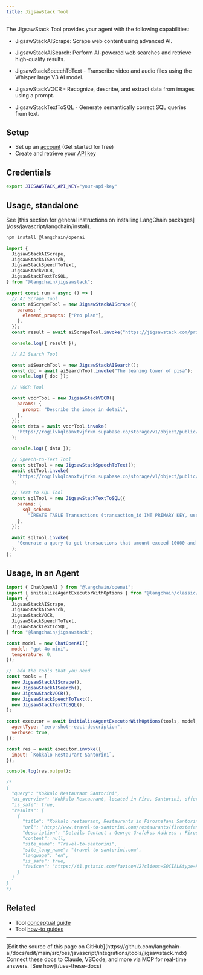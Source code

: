 ```yaml
---
title: JigsawStack Tool
---
```


The JigsawStack Tool provides your agent with the following capabilities:

- JigsawStackAIScrape: Scrape web content using advanced AI.

- JigsawStackAISearch: Perform AI-powered web searches and retrieve high-quality results.

- JigsawStackSpeechToText - Transcribe video and audio files using the Whisper large V3 AI model.

- JigsawStackVOCR - Recognize, describe, and extract data from images using a prompt.

- JigsawStackTextToSQL - Generate semantically correct SQL queries from text.

## Setup

- Set up an [account](https://jigsawstack.com/dashboard) (Get started for free)
- Create and retrieve your [API key](https://jigsawstack.com/dashboard)

## Credentials

```bash
export JIGSAWSTACK_API_KEY="your-api-key"
```

## Usage, standalone

<Tip>
See [this section for general instructions on installing LangChain packages](/oss/javascript/langchain/install).
</Tip>

```bash npm
npm install @langchain/openai
```
```js
import {
  JigsawStackAIScrape,
  JigsawStackAISearch,
  JigsawStackSpeechToText,
  JigsawStackVOCR,
  JigsawStackTextToSQL,
} from "@langchain/jigsawstack";

export const run = async () => {
  // AI Scrape Tool
  const aiScrapeTool = new JigsawStackAIScrape({
    params: {
      element_prompts: ["Pro plan"],
    },
  });
  const result = await aiScrapeTool.invoke("https://jigsawstack.com/pricing");

  console.log({ result });

  // AI Search Tool

  const aiSearchTool = new JigsawStackAISearch();
  const doc = await aiSearchTool.invoke("The leaning tower of pisa");
  console.log({ doc });

  // VOCR Tool

  const vocrTool = new JigsawStackVOCR({
    params: {
      prompt: "Describe the image in detail",
    },
  });
  const data = await vocrTool.invoke(
    "https://rogilvkqloanxtvjfrkm.supabase.co/storage/v1/object/public/demo/Collabo%201080x842.jpg?t=2024-03-22T09%3A22%3A48.442Z"
  );

  console.log({ data });

  // Speech-to-Text Tool
  const sttTool = new JigsawStackSpeechToText();
  await sttTool.invoke(
    "https://rogilvkqloanxtvjfrkm.supabase.co/storage/v1/object/public/demo/Video%201737458382653833217.mp4?t=2024-03-22T09%3A50%3A49.894"
  );

  // Text-to-SQL Tool
  const sqlTool = new JigsawStackTextToSQL({
    params: {
      sql_schema:
        "CREATE TABLE Transactions (transaction_id INT PRIMARY KEY, user_id INT NOT NULL,total_amount DECIMAL(10, 2 NOT NULL, transaction_date TIMESTAMP DEFAULT CURRENT_TIMESTAMP,status VARCHAR(20) DEFAULT 'pending',FOREIGN KEY(user_id) REFERENCES Users(user_id))",
    },
  });

  await sqlTool.invoke(
    "Generate a query to get transactions that amount exceed 10000 and sort by when created"
  );
};
```

## Usage, in an Agent

```js
import { ChatOpenAI } from "@langchain/openai";
import { initializeAgentExecutorWithOptions } from "@langchain/classic/agents";
import {
  JigsawStackAIScrape,
  JigsawStackAISearch,
  JigsawStackVOCR,
  JigsawStackSpeechToText,
  JigsawStackTextToSQL,
} from "@langchain/jigsawstack";

const model = new ChatOpenAI({
  model: "gpt-4o-mini",
  temperature: 0,
});

//  add the tools that you need
const tools = [
  new JigsawStackAIScrape(),
  new JigsawStackAISearch(),
  new JigsawStackVOCR(),
  new JigsawStackSpeechToText(),
  new JigsawStackTextToSQL(),
];

const executor = await initializeAgentExecutorWithOptions(tools, model, {
  agentType: "zero-shot-react-description",
  verbose: true,
});

const res = await executor.invoke({
  input: `Kokkalo Restaurant Santorini`,
});

console.log(res.output);

/*
{
  "query": "Kokkalo Restaurant Santorini",
  "ai_overview": "Kokkalo Restaurant, located in Fira, Santorini, offers a unique dining experience that blends traditional Greek cuisine with modern culinary trends. Here are some key details about the restaurant:\n\n- **Location**: Situated on the main road of Firostefani, Kokkalo is surrounded by the picturesque Cycladic architecture and provides stunning views of the Aegean Sea.\n- **Cuisine**: The restaurant specializes in authentic Greek dishes, crafted from high-quality, locally sourced ingredients. The menu is designed to engage all senses and features a variety of Mediterranean flavors.\n- **Ambiance**: Kokkalo boasts a chic and modern décor, creating a welcoming atmosphere for guests. The staff is known for their professionalism and attentiveness, enhancing the overall dining experience.\n- **Culinary Experience**: The name \"Kokkalo,\" meaning \"bone\" in Greek, symbolizes the strong foundation of the restaurant's culinary philosophy. Guests can expect a bold and unforgettable culinary journey.\n- **Cooking Classes**: Kokkalo also offers cooking lessons, allowing visitors to learn how to prepare traditional Greek dishes, providing a unique souvenir of their time in Santorini.\n- **Contact Information**: \n  - Address: 25 Martiou str, Fira, Santorini 84 700, Cyclades, Greece\n  - Phone: +30 22860 25407\n  - Email: reservation@kokkalosantorini.com\n\nFor more information, you can visit their [official website](https://www.santorini-view.com/restaurants/kokkalo-restaurant/) or their [Facebook page](https://www.facebook.com/kokkalorestaurant/).",
  "is_safe": true,
  "results": [
    {
      "title": "Kokkalo restaurant, Restaurants in Firostefani Santorini Greece",
      "url": "http://www.travel-to-santorini.com/restaurants/firostefani/thebonerestaurant/",
      "description": "Details Contact : George Grafakos Address : Firostefani, Opposite of Fira Primary School Zipcode : 84700 City : Santorni Phone : +30 22860 25407 Send an email",
      "content": null,
      "site_name": "Travel-to-santorini",
      "site_long_name": "travel-to-santorini.com",
      "language": "en",
      "is_safe": true,
      "favicon": "https://t1.gstatic.com/faviconV2?client=SOCIAL&type=FAVICON&fallback_opts=TYPE,SIZE,URL&url=http://travel-to-santorini.com&size=96"
    }
  ]
}
*/
```

## Related

- Tool [conceptual guide](/oss/javascript/langchain/tools)
- Tool [how-to guides](/oss/javascript/langchain/tools)

---

<Callout icon="pen-to-square" iconType="regular">
    [Edit the source of this page on GitHub](https://github.com/langchain-ai/docs/edit/main/src/oss/javascript/integrations/tools/jigsawstack.mdx)
</Callout>
<Tip icon="terminal" iconType="regular">
    Connect these docs to Claude, VSCode, and more via MCP for    real-time answers. [See how](/use-these-docs)
</Tip>
